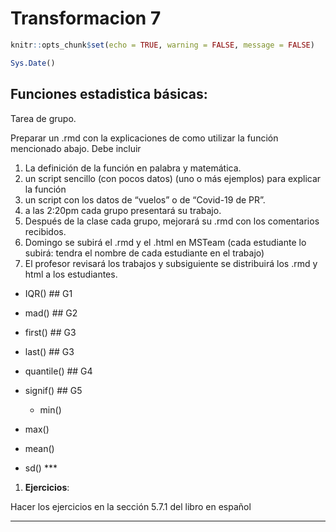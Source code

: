 # Transformacion 7

```r
knitr::opts_chunk$set(echo = TRUE, warning = FALSE, message = FALSE)

Sys.Date()
```

## Funciones estadistica básicas:

Tarea de grupo.

Preparar un .rmd con la explicaciones de como utilizar la función mencionado abajo. Debe incluir

1.  La definición de la función en palabra y matemática.
2.  un script sencillo (con pocos datos) (uno o más ejemplos) para explicar la función
3.  un script con los datos de "vuelos" o de "Covid-19 de PR".
4.  a las 2:20pm cada grupo presentará su trabajo.
5.  Después de la clase cada grupo, mejorará su .rmd con los comentarios recibidos.\
6.  Domingo se subirá el .rmd y el .html en MSTeam (cada estudiante lo subirá: tendra el nombre de cada estudiante en el trabajo)
7.  El profesor revisará los trabajos y subsiguiente se distribuirá los .rmd y html a los estudiantes.

-   IQR() \## G1

-   mad() \## G2

-   first() \## G3

-   last() \## G3

-   quantile() \## G4

-   signif() \## G5

    -   min()

-   max()

-   mean()

-   sd() \*\*\*

1.  **Ejercicios**:

Hacer los ejercicios en la sección 5.7.1 del libro en español

------------------------------------------------------------------------









